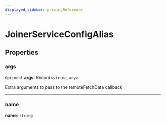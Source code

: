```yaml
---
displayed_sidebar: pricingReference
---
```


# JoinerServiceConfigAlias

## Properties

### args

 `Optional` **args**: Record<`string`, `any`\>

Extra arguments to pass to the remoteFetchData callback

___

### name

 **name**: `string`
